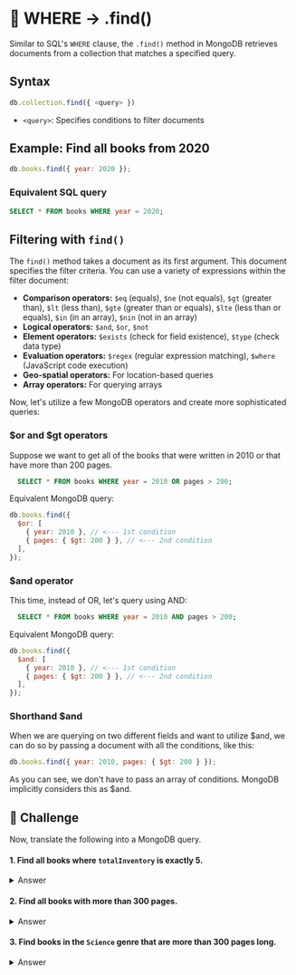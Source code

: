 
# 👐 WHERE → .find()

Similar to SQL's `WHERE` clause, the `.find()` method in MongoDB retrieves documents from a collection that matches a specified query.

## Syntax

```js
db.collection.find({ <query> })
```

- `<query>`: Specifies conditions to filter documents

## Example: Find all books from 2020

```js
db.books.find({ year: 2020 });
```

### Equivalent SQL query

```sql
SELECT * FROM books WHERE year = 2020;
```

## Filtering with `find()`

The `find()` method takes a document as its first argument. This document specifies the filter criteria. You can use a variety of expressions within the filter document:

- **Comparison operators:** `$eq` (equals), `$ne` (not equals), `$gt` (greater than), `$lt` (less than), `$gte` (greater than or equals), `$lte` (less than or equals), `$in` (in an array), `$nin` (not in an array)
- **Logical operators:** `$and`, `$or`, `$not`
- **Element operators:** `$exists` (check for field existence), `$type` (check data type)
- **Evaluation operators:** `$regex` (regular expression matching), `$where` (JavaScript code execution)
- **Geo-spatial operators:** For location-based queries
- **Array operators:** For querying arrays

Now, let's utilize a few MongoDB operators and create more sophisticated queries:

### $or and $gt operators

Suppose we want to get all of the books that were written in 2010 or that have more than 200 pages.

```sql
  SELECT * FROM books WHERE year = 2010 OR pages > 200;
```

Equivalent MongoDB query:

```js
db.books.find({
  $or: [
    { year: 2010 }, // <--- 1st condition
    { pages: { $gt: 200 } }, // <--- 2nd condition
  ],
});
```

### $and operator

This time, instead of OR, let's query using AND:

```sql
  SELECT * FROM books WHERE year = 2010 AND pages > 200;
```

Equivalent MongoDB query:

```js
db.books.find({
  $and: [
    { year: 2010 }, // <--- 1st condition
    { pages: { $gt: 200 } }, // <--- 2nd condition
  ],
});
```

### Shorthand $and

When we are querying on two different fields and want to utilize $and, we can do so by passing a document with all the conditions, like this:

```js
db.books.find({ year: 2010, pages: { $gt: 200 } });
```

As you can see, we don't have to pass an array of conditions. MongoDB implicitly considers this as $and.

## 👐 Challenge

Now, translate the following into a MongoDB query.

#### 1. Find all books where `totalInventory` is exactly 5.

<details>
  <summary>Answer</summary>
  <Tabs groupId="challenges" defaultValue={"javascript"}>
    <TabItem value="javascript" label="JavaScript">
      <div>
        ```js
        const cursor = await books.find({ totalInventory: 5 });

        await cursor.forEach((b) => {
            console.log(b);
        });
        ```
      </div>
    </TabItem>
    <TabItem value="mongosh" label="mongosh">
        <div>
          ```js
          db.books.find({ totalInventory: 5 });
          ```
        </div>
    </TabItem>
    <TabItem value="csharp" label="C#">
      <div>
        ```csharp
        var booksWithTotalInventoryOf5 = Builders<Book>.Filter.Eq(b => b.TotalInventory, 5);

        List<Book> filteredBooks = booksCollection.Find(booksWithTotalInventoryOf5).ToList<Book>();

        if(filteredBooks != null)
        {
            foreach(var book in filteredBooks)
            {
                Console.WriteLine($"Book Title: {book.Title} - Total Inventory: {book.TotalInventory}");
            }
        }
        ```
      </div>
    </TabItem>
  </Tabs>

</details>

#### 2. Find all books with more than 300 pages.

<details>
  <summary>Answer</summary>
  <Tabs groupId="challenges" defaultValue={"javascript"}>
    <TabItem value="javascript" label="JavaScript">
      <div>
          ```js
          const cursor = await books.find({ pages: {$gt: 300} });

          await cursor.forEach((b) => {
              console.log(b);
          });
          ```
        </div>
    </TabItem>
    <TabItem value="mongosh" label="mongosh">
        <div>
          ```js
          db.books.find({ pages: {$gt: 300} });
          ```
        </div>
    </TabItem>
    <TabItem value="csharp" label="C#">
      <div>
        ```csharp
          var booksWithMoreThan300Pages = Builders<Book>.Filter.Gt(b => b.Pages, 300);

          List<Book> filteredBooks = booksCollection.Find(booksWithMoreThan300Pages).ToList<Book>();

          if(filteredBooks != null)
          {
              foreach(var book in filteredBooks)
              {
                  Console.WriteLine($"Book Title: {book.Title} - Pages: {book.Pages}");
              }
          }
        ```
      </div>
    </TabItem>
  </Tabs>
</details>

#### 3. Find books in the `Science` genre that are more than 300 pages long.

<details>
  <summary>Answer</summary>
  <Tabs groupId="challenges" defaultValue={"javascript"}>
    <TabItem value="javascript" label="JavaScript">
      <div>
        ```js
        const cursor = await books.find( { "genre.name": "Science", pages: {$gt: 300} } );

        await cursor.forEach((b) => {
            console.log(b);
        });
        ```
      </div>
    </TabItem>
    <TabItem value="mongosh" label="mongosh">
        <div>
          ```js
          db.books.find({ "genre.name": "Science", pages: {$gt: 300} });
          ```
        </div>
    </TabItem>
    <TabItem value="csharp" label="C#">
      <div>
        ```csharp
        var booksWithGenreRomanceAndMoreThan300Pages = Builders<Book>.Filter.And(Builders<Book>.Filter.AnyEq(b => b.Genres, "Romance"), Builders<Book>.Filter.Gt(b => b.Pages, 300));

        var filteredBooks = booksCollection
            .Find(booksWithGenreRomanceAndMoreThan300Pages)
            .ToList();

        foreach (var book in filteredBooks)
        {
            Console.WriteLine($"{book.Title} - Pages: {book.Pages}");
        }
        ```
      </div>
    </TabItem>
  </Tabs>
</details>

